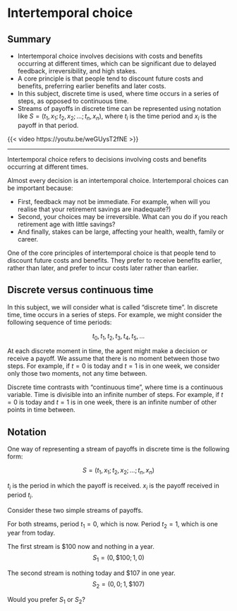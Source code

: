 # Intertemporal choice

## Summary

- Intertemporal choice involves decisions with costs and benefits occurring at different times, which can be significant due to delayed feedback, irreversibility, and high stakes.
- A core principle is that people tend to discount future costs and benefits, preferring earlier benefits and later costs.
- In this subject, discrete time is used, where time occurs in a series of steps, as opposed to continuous time.
- Streams of payoffs in discrete time can be represented using notation like $S=(t_1,x_1;t_2,x_2;...;t_n,x_n)$, where $t_i$ is the time period and $x_i$ is the payoff in that period.

::: {.content-visible when-format="html"}

{{< video https://youtu.be/weGUysT2fNE >}}

---

:::

Intertemporal choice refers to decisions involving costs and benefits occurring at different times.

Almost every decision is an intertemporal choice. Intertemporal choices can be important because:

- First, feedback may not be immediate. For example, when will you realise that your retirement savings are inadequate?)
- Second, your choices may be irreversible. What can you do if you reach retirement age with little savings?
- And finally, stakes can be large, affecting your health, wealth, family or career.

One of the core principles of intertemporal choice is that people tend to discount future costs and benefits. They prefer to receive benefits earlier, rather than later, and prefer to incur costs later rather than earlier. 

## Discrete versus continuous time

In this subject, we will consider what is called "discrete time". In discrete time, time occurs in a series of steps. For example, we might consider the following sequence of time periods:

$$
t_0,t_1,t_2,t_3,t_4,t_5,...
$$

At each discrete moment in time, the agent might make a decision or receive a payoff. We assume that there is no moment between those two steps. For example, if $t=0$ is today and $t=1$ is in one week, we consider only those two moments, not any time between.

Discrete time contrasts with "continuous time", where time is a continuous variable. Time is divisible into an infinite number of steps. For example, if $t=0$ is today and $t=1$ is in one week, there is an infinite number of other points in time between.

## Notation

One way of representing a stream of payoffs in discrete time is the following form:

$$
S=(t_1,x_1;t_2,x_2;...;t_n,x_n)
$$

$t_i$ is the period in which the payoff is received. $x_i$ is the payoff received in period $t_i$.

Consider these two simple streams of payoffs.

For both streams, period $t_1=0$, which is now. Period $t_2=1$, which is one year from today.

The first stream is \$100 now and nothing in a year.
$$
S_1=(0,\$100;1,0)
$$

The second stream is nothing today and \$107 in one year.
$$
S_2=(0,0;1,\$107)
$$

Would you prefer $S_1$ or $S_2$?

